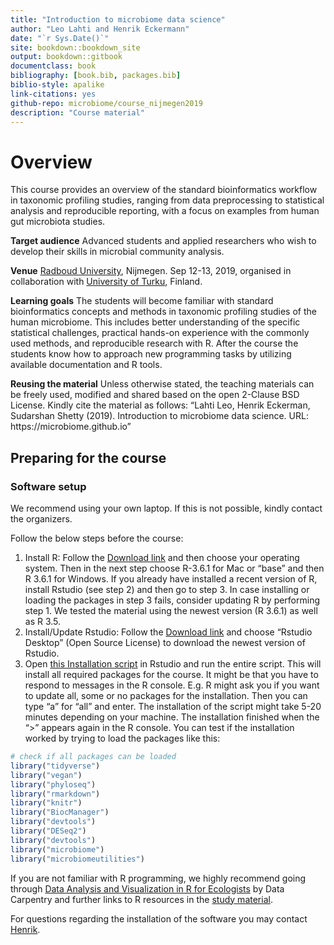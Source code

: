```yaml
--- 
title: "Introduction to microbiome data science"
author: "Leo Lahti and Henrik Eckermann"
date: "`r Sys.Date()`"
site: bookdown::bookdown_site
output: bookdown::gitbook
documentclass: book
bibliography: [book.bib, packages.bib]
biblio-style: apalike
link-citations: yes
github-repo: microbiome/course_nijmegen2019
description: "Course material"
---
```



# Overview

This course provides an overview of the standard bioinformatics workflow in taxonomic profiling studies, ranging from data preprocessing to statistical analysis and reproducible reporting, with a focus on examples from human gut microbiota studies.

**Target audience** Advanced students and applied researchers who wish to develop their skills in microbial community analysis.

**Venue** [Radboud University](), Nijmegen. Sep 12-13, 2019, organised in collaboration with [University of Turku](https://www.utu.fi/en/university/faculty-of-science-and-engineering/department-of-future-technologies), Finland. 

**Learning goals** The students will become familiar with standard bioinformatics concepts and methods in taxonomic profiling studies of the human microbiome. This includes better understanding of the specific statistical challenges, practical hands-on experience with the commonly used methods, and reproducible research with R. After the course the students know how to approach new programming tasks by utilizing available documentation and R tools.

**Reusing the material** Unless otherwise stated, the teaching materials can be freely used, modified and shared based on the open 2-Clause BSD License. Kindly cite the material as follows: "Lahti Leo, Henrik Eckerman, Sudarshan Shetty (2019). Introduction to microbiome data science. URL: https://microbiome.github.io"


## Preparing for the course


### Software setup

We recommend using your own laptop. If this is not possible, kindly contact the organizers.

Follow the below steps before the course:

1. Install R: Follow the [Download link](https://cran.r-project.org) and then choose your operating system. Then in the next step choose R-3.6.1 for Mac or "base" and then R 3.6.1 for Windows. If you already have installed a recent version of R, install Rstudio (see step 2) and then go to step 3. In case installing or loading the packages in step 3 fails, consider updating R by performing step 1. We tested the material using the newest version (R 3.6.1) as well as R 3.5.
2. Install/Update Rstudio: Follow the [Download link](https://www.rstudio.com/products/rstudio/download/) and choose "Rstudio Desktop" (Open Source License) to download the newest version of Rstudio. 
3. Open [this Installation script](code/install_dependencies.R) in Rstudio and run the entire script. This will install all required packages for the course. It might be that you have to respond to messages in the R console. E.g. R might ask you if you want to update all, some or no packages for the installation. Then you can type "a" for "all" and enter. The installation of the script might take 5-20 minutes depending on your machine. The installation finished when the ">" appears again in the R console. You can test if the installation worked by trying to load the packages like this:

```r
# check if all packages can be loaded
library("tidyverse")
library("vegan")
library("phyloseq")
library("rmarkdown")
library("knitr")
library("BiocManager")
library("devtools")
library("DESeq2")
library("devtools")
library("microbiome")
library("microbiomeutilities")
```


If you are not familiar with R programming, we highly recommend going through [Data Analysis and Visualization in R for Ecologists](https://datacarpentry.org/R-ecology-lesson/) by Data Carpentry and further links to R resources in the [study material](https://microbiome.github.io/course_nijmegen2019/study-material.html).

For questions regarding the installation of the software you may contact [Henrik](mailto:henrikeckermann87@gmail.com).




